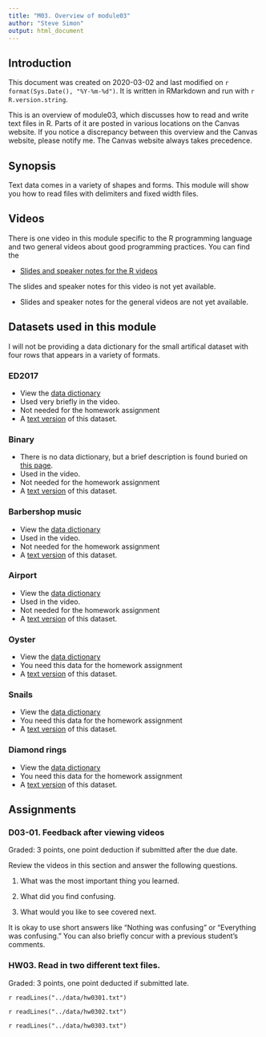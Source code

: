 ```yaml
---
title: "M03. Overview of module03"
author: "Steve Simon"
output: html_document
---
```


## Introduction

This document was created on 2020-03-02 and last modified on `r format(Sys.Date(), "%Y-%m-%d")`. It is written in RMarkdown and run with `r R.version.string`.

This is an overview of module03, which discusses how to read and write text files in R. Parts of it are posted in various locations on the Canvas website. If you notice a discrepancy between this overview and the Canvas website, please notify me. The Canvas website always takes precedence.

## Synopsis

Text data comes in a variety of shapes and forms. This module will show you how to read files with delimiters and fixed width files.

## Videos

There is one video in this module specific to the R programming language and two general videos about good programming practices. You can find the 

+ [Slides and speaker notes for the R videos](v03-slides-and-speaker-notes.pdf)

The slides and speaker notes for this video is not yet available.

+ Slides and speaker notes for the general videos are not yet available.

## Datasets used in this module

I will not be providing a data dictionary for the small artifical dataset with four rows that appears in a variety of formats.

### ED2017

+ View the [data dictionary](ftp://ftp.cdc.gov/pub/Health_Statistics/NCHS/Dataset_Documentation/NHAMCS/doc17_ed-508.pdf)
+ Used very briefly in the video.
+ Not needed for the homework assignment
+ A [text version](ftp://ftp.cdc.gov/pub/Health_Statistics/NCHS/Datasets/NHAMCS/ED2017.zip) of this dataset.

### Binary

+ There is no data dictionary, but a brief description is found buried on [this page](https://stats.idre.ucla.edu/r/dae/logit-regression/).
+ Used in the video.
+ Not needed for the homework assignment
+ A [text version](https://stats.idre.ucla.edu/stat/data/binary.csv) of this dataset.

### Barbershop music

+ View the [data dictionary](https://dasl.datadescription.com/datafile/barbershop-music/)
+ Used in the video.
+ Not needed for the homework assignment
+ A [text version](https://dasl.datadescription.com/download/data/3061) of this dataset.

### Airport

+ View the [data dictionary](http://jse.amstat.org/datasets/airport.txt)
+ Used in the video.
+ Not needed for the homework assignment
+ A [text version](http://jse.amstat.org/datasets/airport.dat.txt) of this dataset.

### Oyster

+ View the [data dictionary](http://jse.amstat.org/datasets/30oysters.txt)
+ You need this data for the homework assignment
+ A [text version](http://jse.amstat.org/datasets/30oysters.dat.txt) of this dataset.

### Snails

+ View the [data dictionary](https://dryad.figshare.com/articles/Susceptibility_of_live_snails_to_predation/4114368)
+ You need this data for the homework assignment
+ A [text version](https://dryad.figshare.com/ndownloader/files/6668235) of this dataset.

### Diamond rings

+ View the [data dictionary](http://jse.amstat.org/datasets/diamond.txt)
+ You need this data for the homework assignment
+ A [text version](http://jse.amstat.org/datasets/diamond.dat.txt) of this dataset.

## Assignments

### D03-01. Feedback after viewing videos

Graded: 3 points, one point deduction if submitted after the due date.

Review the videos in this section and answer the following questions.

1. What was the most important thing you learned.

2. What did you find confusing.

3. What would you like to see covered next.

It is okay to use short answers like "Nothing was confusing" or "Everything was confusing." You can also briefly concur with a previous student's comments.

### HW03. Read in two different text files.

Graded: 3 points, one point deducted if submitted late.

`r readLines("../data/hw0301.txt")`

`r readLines("../data/hw0302.txt")`

`r readLines("../data/hw0303.txt")`

